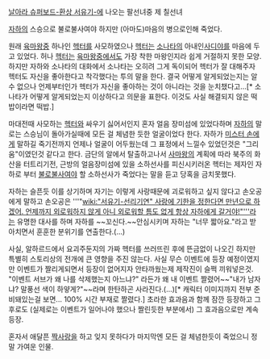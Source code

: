 [[날아라 슈퍼보드-환상 서유기-]]에 나오는 팔선녀중 제 칠선녀

[[자하]]의 스승으로 불로불사여야 하지만 (아마도)마음의 병으로인해 죽었다. 

원래 [[육마왕]]중 하나인 [[헥터]]를 사모하였으나 [[헥터]]는 [[소나타]]의 아내인[[사디야]]를 마음에 두고 있었다. 허나 [[헥터]]는 [[육마왕]]중에서도 가장 착한 마왕인지라 쉽게 거절하지 못한 모양. 하지만 자하와 소나타의 대화에서 소나타는 오히려 그게 독이되어 헥터가 잘 대해주자 헥터도 자신을 좋아한다고 착각했다는 투의 말을 한다. 결국 어떻게 알게되었는지는 알수 없으나 언제부터인가 헥터가 자신을 좋아하는 것이 아니라는 것을 눈치챘다고...[* 소나타가 어떻게 알게되었는지 이상하다고 의문을 표한다. 이것도 사실 해결되지 않은 떡밥이라면 떡밥.]

마대전때 사모하는 [[헥터]]와 싸우기 싫어서인지 혼자 얼음 장미섬에 있었다하며 [[자하]]의 말로는 스승님이 돌아가실때에 모든 걸 체념한 듯한 얼굴이었다 한다. 자하가 [[미스터 손]]에게 말하길 죽기전까지 언제나 얼굴이 어두웠는데 그 표정에서 느낄수 있었던것은 "그리움"이였던것 같다고 한다. 금단의 알에서 탈출하고나서 [[사마왕]]의 계획에 따라 북주의 화산을 터트리기전, 근방의 얼음장미섬에 있을 소하선사를 피신시키러온 헥터는 제자인 자하로 부터 [[불로불사]]여야 할 소하선사가 죽었다는 말을 듣고 당혹을 금치못했다.

자하는 슬픈듯 이를 상기하며 자기는 이렇게 사랑때문에 괴로워하고 싶지 않다고 손오공에게 말하고 손오공은 '''"[[wiki:"서유기-선리기연" 사랑에 기한을 정한다면 만년으로 하겠어. 언제까지 외로워하지 않게 아니 외로워할 틈도 없게 항상 자하에게 갈거야!"''']]라는 유명한 대사를 하며 자하를 ~~꼬신다.~~안심시키며 자하는 "너무 짧아요."라고 받아치면서 훈훈한 분위기를 연출한다.(...)

사실, 알하르드에서 요괴주둔지의 가짜 헥터를 쓰러뜨린 후에 뜬금없이 나오긴 하지만 특별히 스토리상의 전개에 큰 영향을 주진 않는다. 사실 무슨 이벤트에 등장 예정이였지만 이벤트가 짤리게되면서 등장이 없어지자 안타까웠는제 제작진이 슬쩍 끼워넣은것. "이벤트 서브가 왜 나를 삭제했는지 아느냐?" 라든가 왜 내 이벤트 짤렸어~~"내가 남자냐? 말풍선 색이 하얗게?"~~라며 한탄하곤 사라진다.(...)[* 캐릭터 이미지까지 전부 준비돼있는걸 보면... 100% 시간 부재로 짤렸다.] 초라한 효과음과 함께 잠깐 등장하고 그 후로도 (실제로는 이벤트가 일어나야 했으나 짤린듯한 부분에서) 그 효과음으로만 계속 등장.

혼자서 애달픈 [[짝사랑]]을 하고 잊지 못하다가 마지막엔 모든 걸 체념한듯이 죽었으니 정말 가여운 인물.
